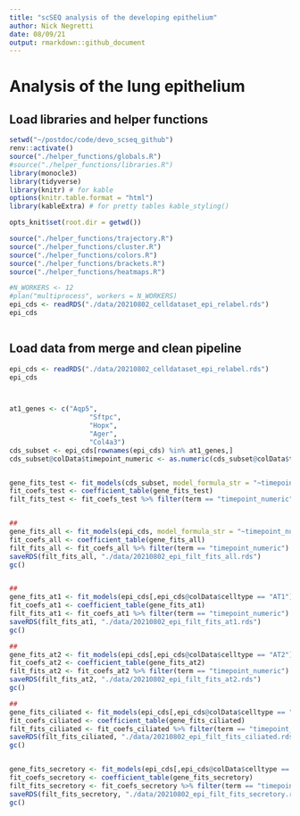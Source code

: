 ```yaml
---
title: "scSEQ analysis of the developing epithelium"
author: Nick Negretti
date: 08/09/21
output: rmarkdown::github_document
---
```


# Analysis of the lung epithelium

## Load libraries and helper functions
```r
setwd("~/postdoc/code/devo_scseq_github")
renv::activate()
source("./helper_functions/globals.R")
#source("./helper_functions/libraries.R")
library(monocle3)
library(tidyverse)
library(knitr) # for kable
options(knitr.table.format = "html")
library(kableExtra) # for pretty tables kable_styling()

opts_knit$set(root.dir = getwd())

source("./helper_functions/trajectory.R")
source("./helper_functions/cluster.R")
source("./helper_functions/colors.R")
source("./helper_functions/brackets.R")
source("./helper_functions/heatmaps.R")

#N_WORKERS <- 12
#plan("multiprocess", workers = N_WORKERS)
epi_cds <- readRDS("./data/20210802_celldataset_epi_relabel.rds")
epi_cds



```
## Load data from merge and clean pipeline
```r
epi_cds <- readRDS("./data/20210802_celldataset_epi_relabel.rds")
epi_cds



at1_genes <- c("Aqp5",
                    "Sftpc",
                    "Hopx",
                    "Ager",
                    "Col4a3")
cds_subset <- epi_cds[rownames(epi_cds) %in% at1_genes,]
cds_subset@colData$timepoint_numeric <- as.numeric(cds_subset@colData$timepoint_numeric)


gene_fits_test <- fit_models(cds_subset, model_formula_str = "~timepoint_numeric", cores = 20)
fit_coefs_test <- coefficient_table(gene_fits_test)
filt_fits_test <- fit_coefs_test %>% filter(term == "timepoint_numeric") %>% select(gene_id, term, q_value, estimate)


##
gene_fits_all <- fit_models(epi_cds, model_formula_str = "~timepoint_numeric", cores = 20)
fit_coefs_all <- coefficient_table(gene_fits_all)
filt_fits_all <- fit_coefs_all %>% filter(term == "timepoint_numeric") %>% select(gene_id, term, q_value, estimate)
saveRDS(filt_fits_all, "./data/20210802_epi_filt_fits_all.rds")
gc()


##
gene_fits_at1 <- fit_models(epi_cds[,epi_cds@colData$celltype == "AT1"], model_formula_str = "~timepoint_numeric", cores = 20)
fit_coefs_at1 <- coefficient_table(gene_fits_at1)
filt_fits_at1 <- fit_coefs_at1 %>% filter(term == "timepoint_numeric") %>% select(gene_id, term, q_value, estimate)
saveRDS(filt_fits_at1, "./data/20210802_epi_filt_fits_at1.rds")
gc()

##
gene_fits_at2 <- fit_models(epi_cds[,epi_cds@colData$celltype == "AT2"], model_formula_str = "~timepoint_numeric", cores = 20)
fit_coefs_at2 <- coefficient_table(gene_fits_at2)
filt_fits_at2 <- fit_coefs_at2 %>% filter(term == "timepoint_numeric") %>% select(gene_id, term, q_value, estimate)
saveRDS(filt_fits_at2, "./data/20210802_epi_filt_fits_at2.rds")
gc()

##
gene_fits_ciliated <- fit_models(epi_cds[,epi_cds@colData$celltype == "Ciliated"], model_formula_str = "~timepoint_numeric", cores = 20)
fit_coefs_ciliated <- coefficient_table(gene_fits_ciliated)
filt_fits_ciliated <- fit_coefs_ciliated %>% filter(term == "timepoint_numeric") %>% select(gene_id, term, q_value, estimate)
saveRDS(filt_fits_ciliated, "./data/20210802_epi_filt_fits_ciliated.rds")
gc()


gene_fits_secretory <- fit_models(epi_cds[,epi_cds@colData$celltype == "Secretory"], model_formula_str = "~timepoint_numeric", cores = 20)
fit_coefs_secretory <- coefficient_table(gene_fits_secretory)
filt_fits_secretory <- fit_coefs_secretory %>% filter(term == "timepoint_numeric") %>% select(gene_id, term, q_value, estimate)
saveRDS(filt_fits_secretory, "./data/20210802_epi_filt_fits_secretory.rds")
gc()


```
